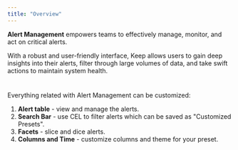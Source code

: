 ```yaml
---
title: "Overview"
---
```


**Alert Management** empowers teams to effectively manage, monitor, and act on critical alerts.

With a robust and user-friendly interface, Keep allows users to gain deep insights into their alerts, filter through large volumes of data, and take swift actions to maintain system health.

<Frame width="100" height="200">
  <img height="10" src="/images/alert_table_1.png" />
</Frame>

Everything related with Alert Management can be customized:

1. **Alert table** - view and manage the alerts.
2. **Search Bar** - use CEL to filter alerts which can be saved as "Customized Presets".
3. **Facets** - slice and dice alerts.
4. **Columns and Time** - customize columns and theme for your preset.

